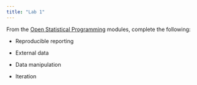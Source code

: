```yaml
---
title: "Lab 1"
---
```


From the [Open Statistical Programming](https://www.openstatprog.com/) modules, complete the following:

-   Reproducible reporting

-   External data

-   Data manipulation

-   Iteration


